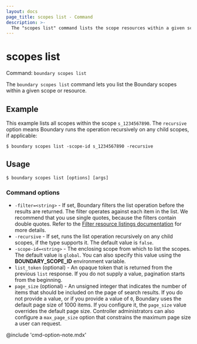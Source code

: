 ```yaml
---
layout: docs
page_title: scopes list - Command
description: >-
  The "scopes list" command lists the scope resources within a given scope or resource.
---
```


# scopes list

Command: `boundary scopes list`

The `boundary scopes list` command lets you list the Boundary scopes within a given scope or resource.

## Example

This example lists all scopes within the scope `s_1234567890`.
The `recursive` option means Boundary runs the operation recursively on any child scopes, if applicable:

```shell-session
$ boundary scopes list -scope-id s_1234567890 -recursive
```

## Usage

<CodeBlockConfig hideClipboard>

```shell-session
$ boundary scopes list [options] [args]
```

</CodeBlockConfig>

### Command options

- `-filter=<string>` - If set, Boundary filters the list operation before the results are returned.
The filter operates against each item in the list.
We recommend that you use single quotes, because the filters contain double quotes.
Refer to the [Filter resource listings documentation](/boundary/docs/concepts/filtering/resource-listing) for more details.
- `-recursive` - If set, runs the list operation recursively on any child scopes, if the type supports it.
The default value is `false`.
- `-scope-id=<string>` - The enclosing scope from which to list the scopes.
The default value is `global`.
You can also specify this value using the **BOUNDARY_SCOPE_ID** environment variable.
- `list_token` (optional) - An opaque token that is returned from the previous `list` response.
If you do not supply a value, pagination starts from the beginning.
- `page_size` (optional) - An unsigned integer that indicates the number of items that should be included on the page of search results.
If you do not provide a value, or if you provide a value of `0`, Boundary uses the default page size of 1000 items.
If you configure it, the `page_size` value overrides the default page size.
Controller administrators can also configure a `max_page_size` option that constrains the maximum page size a user can request.

@include 'cmd-option-note.mdx'